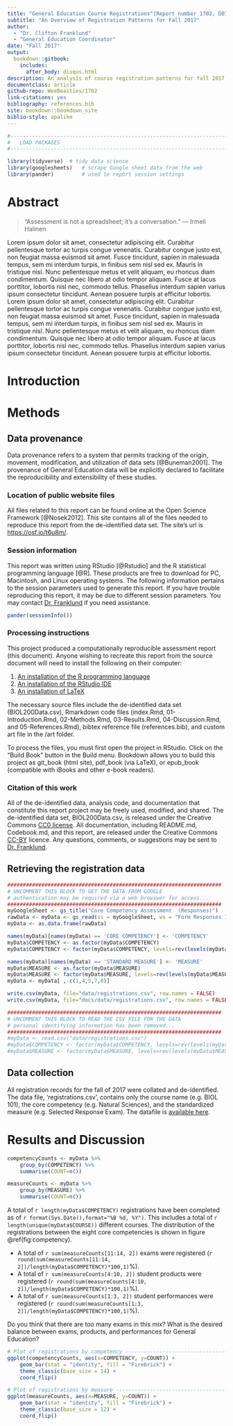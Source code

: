 ```yaml
--- 
title: "General Education Course Registrations^[Report number 1702, DOI [10.17605/OSF.IO/MRJBD](https://doi.org/10.17605/OSF.IO/MRJBD)]"
subtitle: "An Overview of Registration Patterns for Fall 2017"
author: 
  - "Dr. Clifton Franklund"
  - "General Education Coordinator"
date: "Fall 2017"
output: 
  bookdown::gitbook:
    includes:
      after_body: disqus.html
description: An analysis of course registration patterns for fall 2017. This report may be used to evaluate the overall participation of units in assessment and the distribution of assessment methods.
documentclass: article
github-repo: WeeBeasties/1702
link-citations: yes
bibliography: references.bib
site: bookdown::bookdown_site
biblio-style: apalike
---
```

\addtolength{\headheight}{0.7cm}
\thispagestyle{fancyplain}
\lhead{\includegraphics[height=0.5cm]{art/logo.png}}
\rhead{}
\renewcommand{\headrulewidth}{0pt}

```R

#----------------------------------------------------------------------------------------
#	LOAD PACKAGES
#----------------------------------------------------------------------------------------

library(tidyverse)	# tidy data science
library(googlesheets)   # scrape Google sheet data from the web
library(pander)         # used to report session settings
```


# Abstract {#abstract -}
> "Assessment is not a spreadsheet; it's a conversation."
> --- Irmeli Halinen

Lorem ipsum dolor sit amet, consectetur adipiscing elit. Curabitur pellentesque tortor ac turpis congue venenatis. Curabitur congue justo est, non feugiat massa euismod sit amet. Fusce tincidunt, sapien in malesuada tempus, sem mi interdum turpis, in finibus sem nisl sed ex. Mauris in tristique nisl. Nunc pellentesque metus et velit aliquam, eu rhoncus diam condimentum. Quisque nec libero at odio tempor aliquam. Fusce at lacus porttitor, lobortis nisl nec, commodo tellus. Phasellus interdum sapien varius ipsum consectetur tincidunt. Aenean posuere turpis at efficitur lobortis. Lorem ipsum dolor sit amet, consectetur adipiscing elit. Curabitur pellentesque tortor ac turpis congue venenatis. Curabitur congue justo est, non feugiat massa euismod sit amet. Fusce tincidunt, sapien in malesuada tempus, sem mi interdum turpis, in finibus sem nisl sed ex. Mauris in tristique nisl. Nunc pellentesque metus et velit aliquam, eu rhoncus diam condimentum. Quisque nec libero at odio tempor aliquam. Fusce at lacus porttitor, lobortis nisl nec, commodo tellus. Phasellus interdum sapien varius ipsum consectetur tincidunt. Aenean posuere turpis at efficitur lobortis. 

# Introduction {#introduction -}


# Methods {#methods -}

## Data provenance {-}
Data provenance refers to a system that permits tracking of the origin, movement, modification, and utilization of data sets [@Buneman2001]. The provenance of General Education data will be explicitly declared to facilitate the reproducibility and extensibility of these studies.

### Location of public website files {-}
All files related to this report can be found online at the Open Science Framework [@Nosek2012]. This site contains all of the files needed to reproduce this report from the de-identified data set. The site's url is [https://osf.io/t6u8m/](https://osf.io/t6u8m/).

### Session information {-}
This report was written using RStudio [@Rstudio] and the R statistical programming language [@R]. These products are free to download for PC, Macintosh, and Linux operating systems. The following information pertains to the session parameters used to generate this report. If you have trouble reproducing this report, it may be due to different session parameters. You may contact [Dr. Franklund](mailto:CliftonFranklund@ferris.edu) if you need assistance.

```R
pander(sessionInfo())
```

### Processing instructions {-}
This project produced a computationally reproducible assessment report (this document). Anyone wishing to recreate this report from the source document will need to install the following on their computer:

1. [An installation of the R programming language](https://www.r-project.org)
2. [An installation of the RStudio IDE](https://www.rstudio.com/products/rstudio/download3/)
3. [An installation of LaTeX](https://www.latex-project.org/get/)

The necessary source files include the de-identified data set (BIOL200Data.csv), Rmarkdown code files (index.Rmd, 01-Introduction.Rmd, 02-Methods.Rmd, 03-Results.Rmd, 04-Discussion.Rmd, and 05-References.Rmd), bibtex reference file (references.bib), and custom art file in the /art folder.

To process the files, you must first open the project in RStudio. Click on the "Build Book" button in the Build menu. Bookdown allows you to build this project as git_book (html site), pdf_book (via LaTeX), or epub_book (compatible with iBooks and other e-book readers).

### Citation of this work {-}
All of the de-identified data, analysis code, and documentation that constitute this report project may be freely used, modified, and shared. The de-identified data set, BIOL200Data.csv, is released under the Creative Commons [CC0 license](https://creativecommons.org/publicdomain/zero/1.0/). All documentation, including README.md, Codebook.md, and this report, are released under the Creative Commons [CC-BY](https://creativecommons.org/licenses/by/4.0/) licence. Any questions, comments, or suggestions may be sent to [Dr. Franklund](mailto:CliftonFranklund@ferris.edu).

## Retrieving the registration data {#googlesheets -}  
```R
#####################################################################
# UNCOMMENT THIS BLOCK TO GET THE DATA FROM GOOGLE
# authentication may be required via a web browswer for access...
#####################################################################
myGoogleSheet <- gs_title("Core Competency Assessment  (Responses)")
rawData <- myData <- gs_read(ss = myGoogleSheet, ws = "Form Responses 1")
myData <- as.data.frame(rawData)

names(myData)[names(myData) == 'CORE COMPETENCY'] <- 'COMPETENCY'
myData$COMPETENCY <- as.factor(myData$COMPETENCY)
myData$COMPETENCY <- factor(myData$COMPETENCY, levels=rev(levels(myData$COMPETENCY)))

names(myData)[names(myData) == 'STANDARD MEASURE'] <- 'MEASURE'
myData$MEASURE <- as.factor(myData$MEASURE)
myData$MEASURE <- factor(myData$MEASURE, levels=rev(levels(myData$MEASURE)))
myData <- myData[ ,-c(1,4,5,7,8)]

write.csv(myData, file="data/registrations.csv", row.names = FALSE)
write.csv(myData, file="docs/data/registrations.csv", row.names = FALSE)

#####################################################################
# UNCOMMENT THIS BLOCK TO READ THE CSV FILE FOR THE DATA
# personal identifying information has been removed...
#####################################################################
#myData <- read.csv("data/registrations.csv")
#myData$COMPETENCY <- factor(myData$COMPETENCY, levels=rev(levels(myData$COMPETENCY)))
#myData$MEASURE <- factor(myData$MEASURE, levels=rev(levels(myData$MEASURE)))
```

## Data collection {#data -}
All registration records for the fall of 2017 were collated and de-identified. The data file, 'registrations.csv', contains only the course name (e.g. BIOL 101), the core competency (e.g. Natural Sciences), and the standardized measure (e.g. Selected Response Exam). The datafile is [available here](data/registrations.csv).

# Results and Discussion {#results -}  
```R
competencyCounts <- myData %>%
	group_by(COMPETENCY) %>%
	summarise(COUNT=n())

measureCounts <- myData %>%
	group_by(MEASURE) %>%
	summarise(COUNT=n())
```
 
A total of `r length(myData$COMPETENCY)` registrations have been completed as of `r format(Sys.Date(),format="%B %d, %Y")`. This includes a total of `r length(unique(myData$COURSE))` different courses. The distribution of the registrations between the eight core competencies is shown in figure \@ref(fig:competency).


- A total of `r sum(measureCounts[11:14, 2])` exams were registered (`r round(sum(measureCounts[11:14, 2])/length(myData$COMPETENCY)*100,1)`%).  
- A total of `r sum(measureCounts[4:10, 2])` student products were registered (`r round(sum(measureCounts[4:10, 2])/length(myData$COMPETENCY)*100,1)`%).  
- A total of `r sum(measureCounts[1:3, 2])` student performances were registered (`r round(sum(measureCounts[1:3, 2])/length(myData$COMPETENCY)*100,1)`%).  

<question>Do you think that there are too many exams in this mix? What is the desired balance between exams, products, and performances for General Education?</question>

```r
# Plot of registrations by competency -------------------------------------
ggplot(competencyCounts, aes(x=COMPETENCY, y=COUNT)) +
	geom_bar(stat = "identity", fill = "Firebrick") +
	theme_classic(base_size = 14) +
	coord_flip()
```

```r
# Plot of registrations by measure ----------------------------------------
ggplot(measureCounts, aes(x=MEASURE, y=COUNT)) +
	geom_bar(stat = "identity", fill = "Firebrick") +
	theme_classic(base_size = 12) +
	coord_flip()
```

